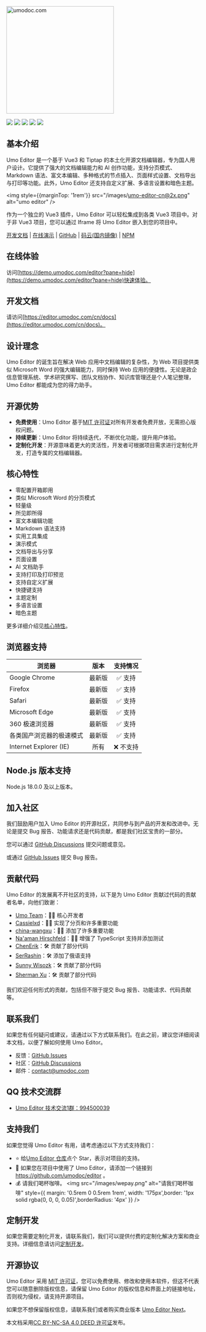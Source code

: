 <p style={{ textAlign: 'center', margin: '5rem 0 1rem' }}>
<a href="https://umodoc.com" target="_blank"><img src="/images/logo.svg" alt="umodoc.com" width="280" /></a>
</p>

<p style={{ textAlign: 'center' }}>
<a href="https://github.com/umodoc/editor/blob/main/LICENSE" target="_blank"><img src="https://img.shields.io/npm/l/@umoteam/editor" /></a>
<a href="https://www.npmjs.com/package/@umoteam/editor" target="_blank"><img src="https://img.shields.io/npm/v/@umoteam/editor" /></a>
<a href="https://www.npmjs.com/package/@umoteam/editor" target="_blank"><img src="https://img.shields.io/npm/d18m/@umoteam/editor" /></a>
<a href="https://www.npmjs.com/package/@umoteam/editor" target="_blank"><img src="https://img.shields.io/npm/unpacked-size/%40umoteam%2Feditor" /></a>
<a href="https://github.com/umodoc/editor/commits" target="_blank"><img src="https://img.shields.io/github/commit-activity/m/umodoc/editor" /></a>
</p>

## 基本介绍

Umo Editor 是一个基于 Vue3 和 Tiptap 的本土化开源文档编辑器，专为国人用户设计。它提供了强大的文档编辑能力和 AI 创作功能，支持分页模式、Markdown 语法、富文本编辑、多种格式的节点插入、页面样式设置、文档导出与打印等功能。此外，Umo Editor 还支持自定义扩展、多语言设置和暗色主题。

<img style={{marginTop: '1rem'}} src="/images/umo-editor-cn@2x.png" alt="umo editor" />

作为一个独立的 Vue3 插件，Umo Editor 可以轻松集成到各类 Vue3 项目中。对于非 Vue3 项目，您可以通过 Iframe 将 Umo Editor 嵌入到您的项目中。

[开发文档](https://editor.umodoc.com/cn/docs) | [在线演示](https://demo.umodoc.com/editor?lang=zh-CN) | [GitHub](https://github.com/umodoc/editor) | [码云(国内镜像)](https://gitee.com/umodoc/editor) | [NPM](https://www.npmjs.com/package/@umoteam/editor)

## 在线体验

访问[https://demo.umodoc.com/editor?pane=hide](https://demo.umodoc.com/editor?pane=hide)快速体验。

## 开发文档

请访问[https://editor.umodoc.com/cn/docs](https://editor.umodoc.com/cn/docs)。

## 设计理念

Umo Editor 的诞生旨在解决 Web 应用中文档编辑的复杂性，为 Web 项目提供类似 Microsoft Word 的强大编辑能力，同时保持 Web 应用的便捷性。无论是政企信息管理系统、学术研究撰写、团队文档协作、知识库管理还是个人笔记整理，Umo Editor 都能成为您的得力助手。

## 开源优势

- **免费使用**：Umo Editor 基于[MIT 许可证](https://github.com/umo-editor/umo-editor/blob/main/LICENSE)对所有开发者免费开放，无需担心版权问题。
- **持续更新**：Umo Editor 将持续迭代，不断优化功能，提升用户体验。
- **定制化开发**：开源意味着更大的灵活性，开发者可根据项目需求进行定制化开发，打造专属的文档编辑器。

## 核心特性

- 零配置开箱即用
- 类似 Microsoft Word 的分页模式
- 轻量级
- 所见即所得
- 富文本编辑功能
- Markdown 语法支持
- 实用工具集成
- 演示模式
- 文档导出与分享
- 页面设置
- AI 文档助手
- 支持打印及打印预览
- 支持自定义扩展
- 快捷键支持
- 主题定制
- 多语言设置
- 暗色主题

更多详细介绍见[核心特性](./docs/features)。

## 浏览器支持 

| 浏览器 | 版本 | 支持情况 |
| --- | :---: | :---: |
| Google Chrome | 最新版 | ✅ 支持 |
| Firefox | 最新版 | ✅ 支持 |
| Safari | 最新版 | ✅ 支持 |
| Microsoft Edge | 最新版 | ✅ 支持 |
| 360 极速浏览器 | 最新版 | ✅ 支持 |
| 各类国产浏览器的极速模式 | 最新版 | ✅ 支持 |
| Internet Explorer (IE) | 所有 | ❌ 不支持 |

## Node.js 版本支持

Node.js 18.0.0 及以上版本。

## 加入社区

我们鼓励用户加入 Umo Editor 的开源社区，共同参与到产品的开发和改进中。无论是提交 Bug 报告、功能请求还是代码贡献，都是我们社区宝贵的一部分。

您可以通过 [GitHub Discussions](https://github.com/umodoc/editor/discussions) 提交问题或意见。

或通过 [GitHub Issues](https://github.com/umodoc/editor/issues) 提交 Bug 报告。

## 贡献代码

Umo Editor 的发展离不开社区的支持，以下是为 Umo Editor 贡献过代码的贡献者名单，向他们致谢：

- [Umo Team](https://github.com/umodoc)：👨‍💻 核心开发者
- [Cassielxd](https://github.com/Cassielxd)：💪🏻 实现了分页和许多重要功能
- [china-wangxu](https://github.com/china-wangxu)：💪🏻 添加了许多重要功能
- [Na'aman Hirschfeld](https://github.com/Goldziher)：💪🏻 增强了 TypeScript 支持并添加测试
- [ChenErik](https://github.com/ChenErik)：🛠️ 贡献了部分代码
- [SerRashin](https://github.com/SerRashin)：🛠️ 添加了俄语支持
- [Sunny Wisozk](https://github.com/SunnyWisozk)：🛠️ 贡献了部分代码
- [Sherman Xu](https://github.com/xuzhenjun130)：🛠️ 贡献了部分代码

我们欢迎任何形式的贡献，包括但不限于提交 Bug 报告、功能请求、代码贡献等。

## 联系我们

如果您有任何疑问或建议，请通过以下方式联系我们。在此之前，建议您详细阅读本文档，以便了解如何使用 Umo Editor。

- 反馈：[GitHub Issues](https://github.com/umodoc/editor/issues)
- 社区：[GitHub Discussions](https://github.com/umodoc/editor/discussions)
- 邮件：[contact@umodoc.com](mailto:contact@umodoc.com)

## QQ 技术交流群

- [Umo Editor 技术交流1群：994500039](https://qm.qq.com/cgi-bin/qm/qr?k=BH_TYEK3Om0BkN4VMT9TQLRvHzEhkUvp&jump_from=webapi&authKey=xIMvInBso7hjJHh8+44+8IMHhLjvpegQJC0wFtZRir76+vgrBFcw98FVoqCxV7XX)

## 支持我们

如果您觉得 Umo Editor 有用，请考虑通过以下方式支持我们：

- ⭐ 给[Umo Editor 仓库](https://github.com/umodoc/editor)点个 Star，表示对项目的支持。
- 🔗 如果您在项目中使用了 Umo Editor，请添加一个链接到 https://github.com/umodoc/editor 。
- 💰 请我们喝杯咖啡。
<img src="/images/wepay.png" alt="请我们喝杯咖啡" style={{ margin: '0.5rem 0 0.5rem 1rem', width: '175px',border: '1px solid rgba(0, 0, 0, 0.05)',borderRadius: '4px' }} />

## 定制开发

如果您需要定制化开发，请联系我们，我们可以提供付费的定制化解决方案和商业支持。详细信息请访问[定制开发](./docs/customization)。

## 开源协议

Umo Editor 采用 [MIT 许可证](./LICENSE)，您可以免费使用、修改和使用本软件，但这不代表您可以随意删除版权信息，请保留 Umo Editor 的版权信息和界面上的链接地址，否则视为侵权，请支持开源项目。

如果您不想保留版权信息，请联系我们或者购买商业版本 [Umo Editor Next](https://editor.umodoc.com/cn/docs/next)。

本文档采用[CC BY-NC-SA 4.0 DEED 许可证](https://creativecommons.org/licenses/by-nc-sa/4.0/deed.zh-hans)发布。